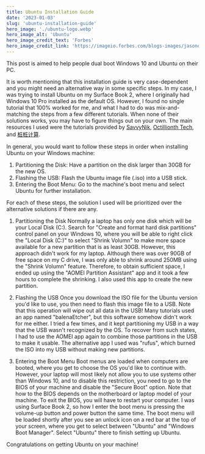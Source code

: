 ```yaml
---
title: Ubuntu Installation Guide
date: '2023-01-03'
slug: 'ubuntu-installation-guide'
hero_image: './ubuntu-logo.webp'
hero_image_alt: 'Ubuntu'
hero_image_credit_text: 'Forbes'
hero_image_credit_link: 'https://imageio.forbes.com/blogs-images/jasonevangelho/files/2018/07/ubuntu-logo.jpg?format=jpg&width=1440'
---
```


This post is aimed to help people dual boot Windows 10 and Ubuntu on their PC.

It is worth mentioning that this installation guide is very case-dependent and you might need an alternative way in some specific steps. In my case, I was trying to install Ubuntu on my Surface Book 2, where I originally had Windows 10 Pro installed as the default OS. However, I found no single tutorial that 100% worked for me, and what I had to do was mix-and-matching the steps from a few different tutorials. When none of their solutions works, you may have to figure things out on your own. The main resources I used were the tutorials provided by [SavvyNik](https://youtu.be/GXxTxBPKecQ), [Octillionth Tech](https://youtu.be/Kc4jUDu5_tk), and [桩桩计算](https://www.bilibili.com/video/BV11k4y1k7Li/).

In general, you would want to follow these steps in order when installing Ubuntu on your Windows machine:

1. Partitioning the Disk: Have a partition on the disk larger than 30GB for the new OS.
2. Flashing the USB: Flash the Ubuntu image file (.iso) into a USB stick.
3. Entering the Boot Menu: Go to the machine&#39;s boot menu and select Ubuntu for further installation.

For each of these steps, the solution I used will be prioritized over the alternative solutions if there are any.

1. Partitioning the Disk
   Normally a laptop has only one disk which will be your Local Disk (C:). Search for &#34;Create and format hard disk partitions&#34; control panel on your Windows 10, where you will be able to right click the &#34;Local Disk (C:)&#34; to select &#34;Shrink Volumn&#34; to make more space available for a new partition that is as least 30GB.
   However, this approach didn&#39;t work for my laptop. Although there was over 90GB of free space on my C drive, I was only able to shrink around 250MB using the &#34;Shrink Volumn&#34; feature. Therefore, to obtain sufficient space, I ended up using the &#34;AOMEI Partition Assistant&#34; app and it took a few hours to complete the shrinking. I also used this app to create the new partition.

2. Flashing the USB
   Once you download the ISO file for the Ubuntu version you&#39;d like to use, you then need to flash this image file to a USB. Note that this operation will wipe out all data in the USB! Many tutorials used an app named &#34;balenaEtcher&#34;, but this software somehow didn&#39;t work for me either. I tried a few times, and it kept partitioning my USB in a way that the USB wasn&#39;t recognized by the OS. To recover from such states, I had to use the AOMEI app again to combine those partitions in the USB to make it usable.
   The alternative app I used was &#34;rufus&#34;, which burned the ISO into my USB without making new partitions.

3. Entering the Boot Menu
   Boot menus are loaded when computers are booted, where you get to choose the OS you&#39;d like to continue with. However, your laptop will most likely not allow you to use systems other than Windows 10, and to disable this restriction, you need to go to the BIOS of your machine and disable the &#34;Secure Boot&#34; option. Note that how to the BIOS depends on the motherboard or laptop model of your machine. To exit the BIOS, you will have to restart your computer.
   I was using Surface Book 2, so how I enter the boot menu is pressing the volume-up button and power button the same time. The boot menu will be loaded shortly after you see an unlock icon on a red bar at the top of your screen, where you get to select between &#34;Ubuntu&#34; and &#34;Windows Boot Manager&#34;. Select &#34;Ubuntu&#34; there to finish setting up Ubuntu.

Congratulations on getting Ubuntu on your machine!